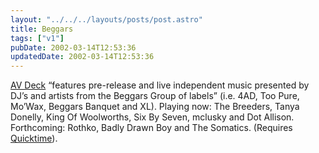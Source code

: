 ```yaml
---
layout: "../../../layouts/posts/post.astro"
title: Beggars
tags: ["v1"]
pubDate: 2002-03-14T12:53:36
updatedDate: 2002-03-14T12:53:36
---
```


[AV Deck][1] &#8220;features pre-release and live independent music presented by DJ&#8217;s and artists from the Beggars Group of labels&#8221; (i.e. 4AD, Too Pure, Mo&#8217;Wax, Beggars Banquet and XL). Playing now: The Breeders, Tanya Donelly, King Of Woolworths, Six By Seven, mclusky and Dot Allison. Forthcoming: Rothko, Badly Drawn Boy and The Somatics. (Requires [Quicktime][2]).

[1]: http://www.avdeck.com/
[2]: http://www.apple.com/quicktime/
